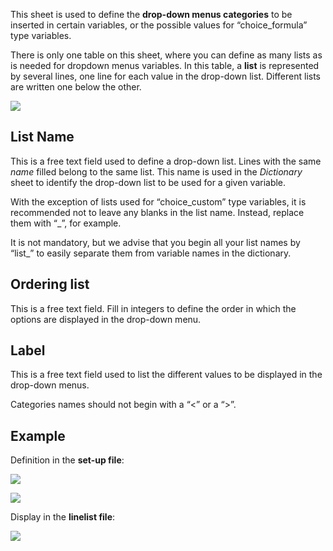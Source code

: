 This sheet is used to define the **drop-down menus categories** to be inserted in certain variables, or the possible values for "choice_formula" type variables. 

There is only one table on this sheet, where you can define as many lists as is needed for dropdown menus variables. In this table, a **list** is represented by several lines, one line for each value in the drop-down list. Different lists are written one below the other.

![](imgs/im-056-choices-sheet.png)


## List Name

This is a free text field used to define a drop-down list. Lines with the same *name* filled belong to the same list. This name is used in the *Dictionary* sheet to identify the drop-down list to be used for a given variable.

::: callout-note
With the exception of lists used for "choice_custom" type variables, it is recommended not to leave any blanks in the list name. Instead, replace them with "\_", for example.
:::


::: callout-tip
It is not mandatory, but we advise that you begin all your list names by "list_" to easily separate them from variable names in the dictionary.
:::


## Ordering list

This is a free text field. Fill in integers to define the order in which the options are displayed in the drop-down menu.


## Label

This is a free text field used to list the different values to be displayed in the drop-down menus.

::: callout-note
Categories names should not begin with a "\<" or a "\>".
:::

## Example

Definition in the **set-up file**:

![](imgs/im-057-example-choices-sheet.png)

![](imgs/im-058-example-choices-sheet.png)

Display in the **linelist file**:

![](imgs/im-059-example-choices-sheet.png)
